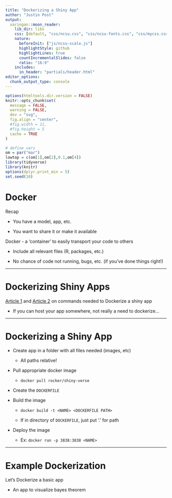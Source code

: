 ```yaml
---
title: "Dockerizing a Shiny App"
author: "Justin Post"
output:
  xaringan::moon_reader:
    lib_dir: libs
    css: [default, "css/ncsu.css", "css/ncsu-fonts.css", "css/mycss.css"]
    nature:
      beforeInit: ["js/ncsu-scale.js"]
      highlightStyle: github
      highlightLines: true
      countIncrementalSlides: false
      ratio: "16:9"
    includes:
      in_header: "partials/header.html"
editor_options: 
  chunk_output_type: console
---
```

  
  
```r
options(htmltools.dir.version = FALSE)
knitr::opts_chunk$set(
  message = FALSE,
  warning = FALSE,
  dev = "svg",
  fig.align = "center",
  #fig.width = 11,
  #fig.height = 5
  cache = TRUE
)

# define vars
om = par("mar")
lowtop = c(om[1],om[2],0.1,om[4])
library(tidyverse)
library(knitr)
options(dplyr.print_min = 5)
set.seed(10)
```

# Docker  

Recap

- You have a model, app, etc.  

- You want to share it or make it available  

Docker - a 'container' to easily transport your code to others  

- Include all relevant files (R, packages, etc.)  

- No chance of code not running, bugs, etc. (if you've done things right!)  

---

# Dockerizing Shiny Apps

[Article 1](https://juanitorduz.github.io/dockerize-a-shinyapp/) and [Article 2](https://www.statworx.com/en/blog/how-to-dockerize-shinyapps/) on commands needed to Dockerize a shiny app  

- If you can host your app somewhere, not really a need to dockerize...  


---

# Dockerizing a Shiny App

- Create app in a folder with all files needed (images, etc)  

    + All paths relative!

- Pull appropriate docker image 

    + `docker pull rocker/shiny-verse`

- Create the `DOCKERFILE`

- Build the image

    + `docker build -t <NAME> <DOCKERFILE PATH>`  
    
    + If in directory of `DOCKERFILE`, just put '.' for path  

- Deploy the image  

    + Ex: `docker run -p 3838:3838 <NAME>`
    
---

# Example Dockerization  

Let's Dockerize a basic app  

- An app to visualize bayes theorem  

